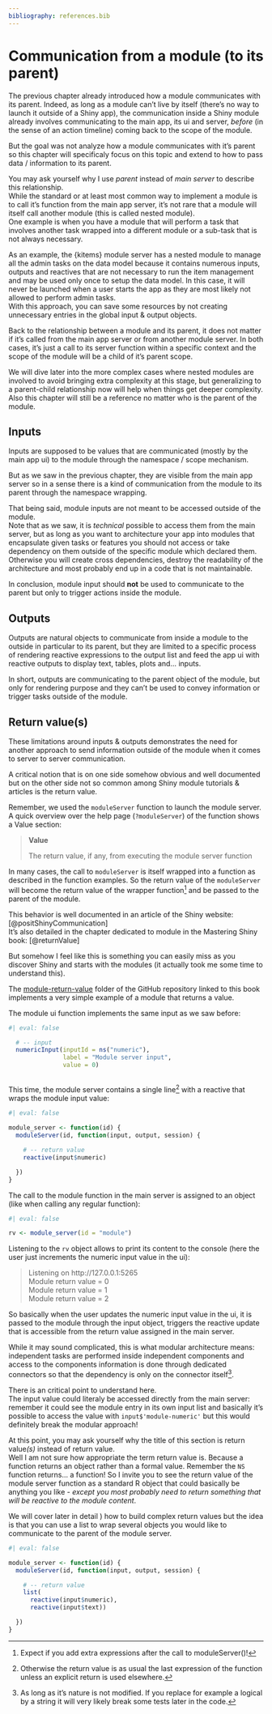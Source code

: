 ```yaml
---
bibliography: references.bib
---
```


# Communication from a module (to its parent)

The previous chapter already introduced how a module communicates with its parent. Indeed, as long as a module can't live by itself (there's no way to launch it outside of a Shiny app), the communication inside a Shiny module already involves communicating to the main app, its ui and server, *before* (in the sense of an action timeline) coming back to the scope of the module.

But the goal was not analyze how a module communicates with it's parent so this chapter will specificaly focus on this topic and extend to how to pass data / information to its parent.

You may ask yourself why I use *parent* instead of *main server* to describe this relationship.\
While the standard or at least most common way to implement a module is to call it's function from the main app server, it's not rare that a module will itself call another module (this is called nested module).\
One example is when you have a module that will perform a task that involves another task wrapped into a different module or a sub-task that is not always necessary.

As an example, the {kitems} module server has a nested module to manage all the admin tasks on the data model because it contains numerous inputs, outputs and reactives that are not necessary to run the item management and may be used only once to setup the data model. In this case, it will never be launched when a user starts the app as they are most likely not allowed to perform admin tasks.\
With this approach, you can save some resources by not creating unnecessary entries in the global input & output objects.

Back to the relationship between a module and its parent, it does not matter if it's called from the main app server or from another module server. In both cases, it's just a call to its server function within a specific context and the scope of the module will be a child of it's parent scope.

We will dive later into the more complex cases where nested modules are involved to avoid bringing extra complexity at this stage, but generalizing to a parent-child relationship now will help when things get deeper complexity.\
Also this chapter will still be a reference no matter who is the parent of the module.

## Inputs

Inputs are supposed to be values that are communicated (mostly by the main app ui) to the module through the namespace / scope mechanism.

But as we saw in the previous chapter, they are visible from the main app server so in a sense there is a kind of communication from the module to its parent through the namespace wrapping.

That being said, module inputs are not meant to be accessed outside of the module.\
Note that as we saw, it is *technical* possible to access them from the main server, but as long as you want to architecture your app into modules that encapsulate given tasks or features you should not access or take dependency on them outside of the specific module which declared them. Otherwise you will create cross dependencies, destroy the readability of the architecture and most probably end up in a code that is not maintainable.

In conclusion, module input should **not** be used to communicate to the parent but only to trigger actions inside the module.

## Outputs

Outputs are natural objects to communicate from inside a module to the outside in particular to its parent, but they are limited to a specific process of rendering reactive expressions to the output list and feed the app ui with reactive outputs to display text, tables, plots and... inputs.

In short, outputs are communicating to the parent object of the module, but only for rendering purpose and they can't be used to convey information or trigger tasks outside of the module.

## Return value(s)

These limitations around inputs & outputs demonstrates the need for another approach to send information outside of the module when it comes to server to server communication.

A critical notion that is on one side somehow obvious and well documented but on the other side not so common among Shiny module tutorials & articles is the return value.

Remember, we used the `moduleServer` function to launch the module server.\
A quick overview over the help page (`?moduleServer`) of the function shows a Value section:

> **Value**
>
> The return value, if any, from executing the module server function

In many cases, the call to `moduleServer` is itself wrapped into a function as described in the function examples. So the return value of the `moduleServer` will become the return value of the wrapper function[^communication-from-module-1] and be passed to the parent of the module.

[^communication-from-module-1]: Expect if you add extra expressions after the call to moduleServer()!

This behavior is well documented in an article of the Shiny website: [@positShinyCommunication]\
It's also detailed in the chapter dedicated to module in the Mastering Shiny book: [@returnValue]

But somehow I feel like this is something you can easily miss as you discover Shiny and starts with the modules (it actually took me some time to understand this).

The [module-return-value](https://github.com/thekangaroofactory/template-r-shiny-communication/tree/main/module-return-value) folder of the GitHub repository linked to this book implements a very simple example of a module that returns a value.

The module ui function implements the same input as we saw before:

```r
#| eval: false

  # -- input
  numericInput(inputId = ns("numeric"),
               label = "Module server input",
               value = 0)
  
```

This time, the module server contains a single line[^communication-from-module-2] with a reactive that wraps the module input value:

[^communication-from-module-2]: Otherwise the return value is as usual the last expression of the function unless an explicit return is used elsewhere.

```r
#| eval: false
 
module_server <- function(id) {
  moduleServer(id, function(input, output, session) {

    # -- return value
    reactive(input$numeric)

  })
}

```

The call to the module function in the main server is assigned to an object (like when calling any regular function):

```r
#| eval: false

rv <- module_server(id = "module")

```

Listening to the `rv` object allows to print its content to the console (here the user just increments the numeric input value in the ui):

> Listening on http://127.0.0.1:5265\
> Module return value = 0\
> Module return value = 1\
> Module return value = 2

So basically when the user updates the numeric input value in the ui, it is passed to the module through the input object, triggers the reactive update that is accessible from the return value assigned in the main server.

While it may sound complicated, this is what modular architecture means: independent tasks are performed inside independent components and access to the components information is done through dedicated connectors so that the dependency is only on the connector itself[^communication-from-module-3].

[^communication-from-module-3]: As long as it's nature is not modified. If you replace for example a logical by a string it will very likely break some tests later in the code.

::: callout-warning
There is an critical point to understand here.\
The input value could literaly be accessed directly from the main server: remember it could see the module entry in its own input list and basically it's possible to access the value with `input$'module-numeric'` but this would definitely break the modular approach!
:::

At this point, you may ask yourself why the title of this section is return value*(s)* instead of return value.\
Well I am not sure how appropriate the term return value is. Because a function returns an object rather than a formal value. Remember the `NS` function returns... a function! So I invite you to see the return value of the module server function as a standard R object that could basically be anything you like - *except you most probably need to return something that will be reactive to the module content*.

We will cover later in detail <!--# insert Xref here -->) how to build complex return values but the idea is that you can use a list to wrap several objects you would like to communicate to the parent of the module server.

```r
#| eval: false

module_server <- function(id) {
  moduleServer(id, function(input, output, session) {

    # -- return value
    list(
      reactive(input$numeric),
      reactive(input$text))

  })
}

```
